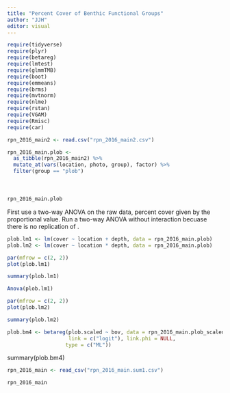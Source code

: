 ```yaml
---
title: "Percent Cover of Benthic Functional Groups"
author: "JJH"
editor: visual
---
```


```r
require(tidyverse)
require(plyr)
require(betareg)
require(lmtest)
require(glmmTMB)
require(boot)
require(emmeans)
require(brms)
require(mvtnorm)
require(nlme)
require(rstan)
require(VGAM)
require(Rmisc)
require(car)
```

```r
rpn_2016_main2 <- read.csv("rpn_2016_main2.csv")
```

<div style = "margin-bottom:50px;">
```r
rpn_2016_main.plob <- 
  as_tibble(rpn_2016_main2) %>%
  mutate_at(vars(location, photo, group), factor) %>%
  filter(group == "plob")
```
</div>

```r
rpn_2016_main.plob
```

First use a two-way ANOVA on the raw data, percent cover given by the proportional value.
Run a two-way ANOVA without interaction becuase there is no replication of .

```r
plob.lm1 <- lm(cover ~ location + depth, data = rpn_2016_main.plob)
plob.lm2 <- lm(cover ~ location * depth, data = rpn_2016_main.plob)
```

```r
par(mfrow = c(2, 2))
plot(plob.lm1)
```

```r
summary(plob.lm1)
```

```r
Anova(plob.lm1)
```


```r
par(mfrow = c(2, 2))
plot(plob.lm2)
```

```r
summary(plob.lm2)
```

```r
plob.bm4 <- betareg(plob.scaled ~ bov, data = rpn_2016_main.plob_scaled, 
                    link = c("logit"), link.phi = NULL,
                   type = c("ML"))
```



summary(plob.bm4)


```r
rpn_2016_main <- read_csv("rpn_2016_main.sum1.csv")
```

```r
rpn_2016_main
```



















